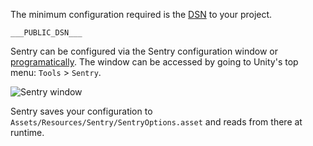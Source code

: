 The minimum configuration required is the [DSN](/product/sentry-basics/dsn-explainer/) to your project.

<SignInNote />

```
___PUBLIC_DSN___
```

Sentry can be configured via the Sentry configuration window or [programatically](/platforms/unity/configuration/options/).
The window can be accessed by going to Unity's top menu: `Tools` > `Sentry`.

![Sentry window](/platform-includes/getting-started-config/unity-sentry-window.png)

Sentry saves your configuration to `Assets/Resources/Sentry/SentryOptions.asset` and reads from there at runtime.

